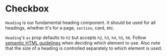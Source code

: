 

<Meta title="Checkbox" component={Checkbox} />

# Checkbox

`Heading` is our fundamental heading component. It should be used for all headings, whether it's for a page, `section`, card, etc.

`Heading`'s `as` prop defaults to `h2` but accepts `h2`, `h3`, `h4`, `h5`, `h6`.
Follow [semantic HTML guidelines](https://webaim.org/techniques/semanticstructure/) when deciding which element to use. Also note that the size of a heading is controlled
separately to which element is used.

<Checkbox />
